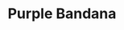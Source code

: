 ---
title: "Purple Bandana"
meta_title: "Purple Bandana craft"
description: "Craft de Purple Bandana"
rank: "c"
draft: false
name: "Purple Bandana"
recipe_img: "https://wiki.pokexgames.com/images/8/8e/Purple_Bandana.png"
level: 46
craft_time: 43200
result: 1
value_npc: 1
ingredients:
  - name: "Traces Of Ghost"
    quantity: 6
    item_img: "https://wiki.pokexgames.com/images/3/3c/Traces_Of_Ghost.png"
    value_npc: 1
  - name: "Miss Trace"
    quantity: 7
    item_img: "https://wiki.pokexgames.com/images/0/0e/Miss_Trace.png"
    value_npc: 1
  - name: "Refined Style Point"
    quantity: 20
    item_img: "https://wiki.pokexgames.com/images/6/6b/Refined_style_point.png"
    value_npc: 1
---